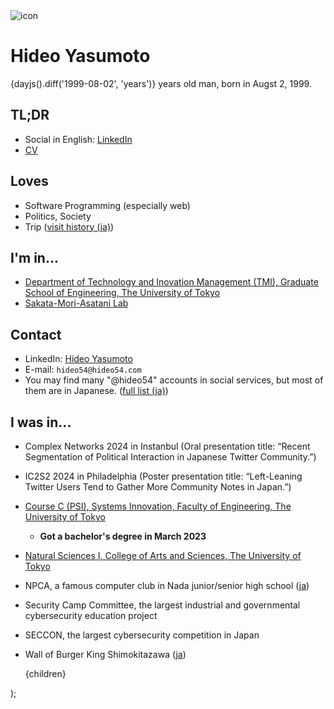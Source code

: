 
<div className='text-center'>
    <img
        src='https://img.hideo54.com/icons/real.jpg'
        alt='icon'
        width={200}
        height={200}
        className='rounded-full mx-auto my-4'
    />
    <h1 className='text-4xl font-bold my-4'>
        Hideo Yasumoto
    </h1>
    <div>
        {dayjs().diff('1999-08-02', 'years')} years old man, born in Augst 2, 1999.
    </div>
</div>

## TL;DR

* Social in English: [LinkedIn](https://www.linkedin.com/in/hideo54)
* [CV](/en/cv)

## Loves

* Software Programming (especially web)
* Politics, Society
* Trip ([visit history (ja)](/visits))

## I'm in...

* [Department of Technology and Inovation Management (TMI), Graduate School of Engineering, The University of Tokyo](https://tmi.t.u-tokyo.ac.jp/en/)
* [Sakata-Mori-Asatani Lab](https://www.sakatalab.t.u-tokyo.ac.jp/)

## Contact

* LinkedIn: [Hideo Yasumoto](https://www.linkedin.com/in/hideo54)
* E-mail: `hideo54@hideo54.com`
* You may find many "@hideo54" accounts in social services, but most of them are in Japanese. ([full list (ja)](/accounts))

## I was in...

* Complex Networks 2024 in Instanbul (Oral presentation title: “Recent Segmentation of Political Interaction in Japanese Twitter Community.”)
* IC2S2 2024 in Philadelphia (Poster presentation title: “Left-Leaning Twitter Users Tend to Gather More Community Notes in Japan.”)
* [Course C (PSI), Systems Innovation, Faculty of Engineering, The University of Tokyo](https://www.si.t.u-tokyo.ac.jp/guide/en/)
    * **Got a bachelor's degree in March 2023**
* [Natural Sciences I, College of Arts and Sciences, The University of Tokyo](https://www.c.u-tokyo.ac.jp/eng_site/)
* NPCA, a famous computer club in Nada junior/senior high school ([ja](https://www.npca.jp/))
* Security Camp Committee, the largest industrial and governmental cybersecurity education project
* SECCON, the largest cybersecurity competition in Japan
* Wall of Burger King Shimokitazawa ([ja](https://twitter.com/hideo54/status/1204218275233558528))

    <Layout showGoTop={false}>
        {children}
    </Layout>
);
